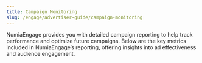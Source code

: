 ```yaml
---
title: Campaign Monitoring
slug: /engage/advertiser-guide/campaign-monitoring
---
```


NumiaEngage provides you with detailed campaign reporting to help track performance and optimize future campaigns. Below are the key metrics included in NumiaEngage’s reporting, offering insights into ad effectiveness and audience engagement.


<CardList cols={3}>
  <Card 
    title="Views"
    icon="eye"
    description="Views represent the total number of times an ad is displayed to users, helping to measure the reach of your ad campaign and showing how often it’s seen by users across placements."
    iconType='duotone'
  />

  <Card 
    title="Clicks" 
    icon="cursor-click"
    description="Clicks are the number of times users interact with your ad by clicking on it. This metric provides insight into user engagement and indicates how effective the ad is at driving interest and encouraging action."
    iconType='duotone'
  />

  <Card 
    title="Website Conversions" 
    icon="shopping-cart"
    description="Website conversions track the number of users who complete a desired action on your website, such as signing up or making a purchase, after interacting with your ad. This metric reflects the campaign’s success in driving specific outcomes and helps measure return on ad spend (ROAS)."
    iconType='duotone'
  />

  <Card 
    title="Onchain Conversions" 
    icon="cube"
    description="Onchain conversions capture the number of users who perform blockchain-related actions (e.g., wallet activity or token transactions) after engaging with your ad. This metric assesses your campaign’s impact on crypto-related behaviors."
    iconType='duotone'
  />

  <Card 
    title="Retention" 
    icon="repeat"
    description="Retention measures the rate at which users continue to engage with your brand or return to your website over time after interacting with an ad. It helps evaluate the lasting impact of your campaign and whether it generates sustained interest among users."
    iconType='duotone'
  />

  <Card 
    title="Lifetime Value (LTV)" 
    icon="money-wavy"
    description="LTV is the projected revenue generated from a user over the duration of their engagement with your brand, attributed back to initial ad interactions. This metric provides insight into the long-term value and profitability of users acquired through your campaign."
    iconType='duotone'
  />
</CardList>
